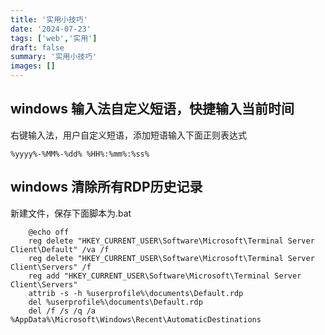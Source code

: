 ```yaml
---
title: '实用小技巧'
date: '2024-07-23'
tags: ['web','实用']
draft: false
summary: '实用小技巧'
images: []
---
```



## windows 输入法自定义短语，快捷输入当前时间
右键输入法，用户自定义短语，添加短语输入下面正则表达式
````code
%yyyy%-%MM%-%dd% %HH%:%mm%:%ss%
````


## windows 清除所有RDP历史记录
新建文件，保存下面脚本为.bat

````code
    @echo off
    reg delete "HKEY_CURRENT_USER\Software\Microsoft\Terminal Server Client\Default" /va /f
    reg delete "HKEY_CURRENT_USER\Software\Microsoft\Terminal Server Client\Servers" /f
    reg add "HKEY_CURRENT_USER\Software\Microsoft\Terminal Server Client\Servers"
    attrib -s -h %userprofile%\documents\Default.rdp
    del %userprofile%\documents\Default.rdp
    del /f /s /q /a %AppData%\Microsoft\Windows\Recent\AutomaticDestinations
````

